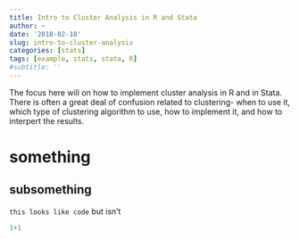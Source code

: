 ```yaml
---
title: Intro to Cluster Analysis in R and Stata
author: ~
date: '2018-02-10'
slug: intro-to-cluster-analysis
categories: [stats]
tags: [example, stats, stata, R]
#subtitle: ''
---
```


The focus here will on how to implement cluster analysis in R and in Stata. There is often a great deal of confusion related to clustering- when to use it, which type of clustering algorithm to use, how to implement it, and how to interpert the results.



# something

## subsomething

`this looks like code` but isn't

```r
1+1
```